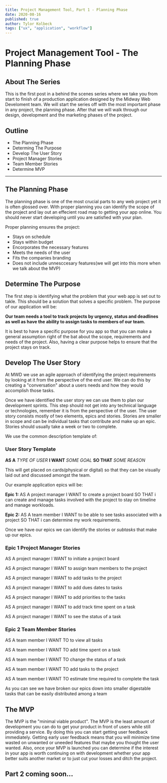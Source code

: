 ```yaml
---
title: Project Management Tool, Part 1 - Planning Phase
date: 2020-08-16
published: true
author: Tylor Kolbeck
tags: ["ux", "application", "workflow"]
---
```


# Project Management Tool - The Planning Phase

## About The Series

This is the first post in a behind the scenes series where we take you from start to finish of a production application designed by the Midway Web Develoment team. We will start the series off with the most important phase in any project, the planning phase. After that we will walk through our design, development and the marketing phases of the project.

## Outline

- The Planning Phase
- Determing The Purpose
- Develop The User Story
- Project Manager Stories
- Team Member Stories
- Determine MVP

---

## The Planning Phase

The planning phase is one of the most crucial parts to any web project yet it is often glossed over. With proper planning you can identify the scope of the project and lay out an effecient road map to getting your app online. You should never start developing until you are satisfied with your plan.

Proper planning ensures the project:

- Stays on schedule
- Stays within budget
- Encorporates the necessary features
- Meets the needs of the user
- Fits the companies branding
- Does not include unnesccesary features(we will get into this more when we talk about the MVP)

## Determine The Purpose

The first step is identifying what the problem that your web app is set out to takle. This should be a solution that solves a specific problem. The purpose of our application will be:

**Our team needs a tool to track projects by urgency, status and deadlines as well as have the ability to assign tasks to members of our team.**

It is best to have a specific purpose for you app so that you can make a general assumption right of the bat about the scope, requirements and needs of the project. Also, having a clear purpose helps to ensure that the project stays on track.

## Develop The User Story

At MWD we use an agile approach of identifying the project requirements by looking at it from the perspective of the end user. We can do this by creating a "conversation" about a users needs and how they would accomplish those tasks.

Once we have identified the user story we can use them to plan our development sprints. This step should not get into any technical language or technologies, remember it is from the perspective of the user.
The user story consists mostly of two elements, epics and stories. Stories are smaller in scope and can be individual tasks that contribute and make up an epic. Stories should usually take a week or two to complete.

We use the common description template of:

### User Story Template

**AS A** _TYPE OF USER_ **I WANT** _SOME GOAL_ **SO THAT** _SOME REASON_

This will get placed on cards(physical or digital) so that they can be visually laid out and discussed amongst the team.

Our example application epics will be:

**Epic 1:** AS A project manager I WANT to create a project board SO THAT i can create and manage tasks involved with the project to stay on timeline and manage workloads.

**Epic 2:** AS A team member I WANT to be able to see tasks associated with a project SO THAT i can determine my work requirements.

Once we have our epics we can identify the stories or _subtasks_ that make up our epics.

### Epic 1 Project Manager Stories

AS A project manager I WANT to initiate a project board

AS A project manager I WANT to assign team members to the project

AS A project manager I WANT to add tasks to the project

AS A project manager I WANT to add dues dates to tasks

AS A project manager I WANT to add priorities to the tasks

AS A project manager I WANT to add track time spent on a task

AS A project manager I WANT to see the status of a task

### Epic 2 Team Member Stories

AS A team member I WANT TO to view all tasks

AS A team member I WANT TO add time spent on a task

AS A team member I WANT TO change the status of a task

AS A team member I WANT TO add tasks to the project

AS A team member I WANT TO estimate time required to complete the task

As you can see we have broken our epics down into smaller digestable tasks that can be easily distributed among a team

## The MVP

The MVP is the "minimal viable product". The MVP is the least amount of development you can do to get your product in front of users while still providing a service. By doing this you can start getting user feedback immediately. Getting early user feedback means that you will minimize time wasted on unwanted or uneeded features that maybe you thought the user wanted. Also, once your MVP is launched you can determine if the interest in your app is worth continuing on with development whether your app better suits another market or to just cut your losses and ditch the project.

## Part 2 coming soon...
